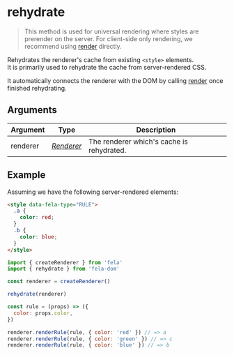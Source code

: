 # rehydrate

> This method is used for universal rendering where styles are prerender on the server. For client-side only rendering, we recommend using [render](render.md) directly.

Rehydrates the renderer's cache from existing `<style>` elements.<br />It is primarily used to rehydrate the cache from server-rendered CSS.

It automatically connects the renderer with the DOM by calling [render](render.md) once finished rehydrating.

## Arguments

| Argument | Type                              | Description                               |
| -------- | --------------------------------- | ----------------------------------------- |
| renderer | [_Renderer_](../fela/Renderer.md) | The renderer which's cache is rehydrated. |

## Example

Assuming we have the following server-rendered elements:

```html
<style data-fela-type="RULE">
  .a {
    color: red;
  }
  .b {
    color: blue;
  }
</style>
```

```javascript
import { createRenderer } from 'fela'
import { rehydrate } from 'fela-dom'

const renderer = createRenderer()

rehydrate(renderer)

const rule = (props) => ({
  color: props.color,
})

renderer.renderRule(rule, { color: 'red' }) // => a
renderer.renderRule(rule, { color: 'green' }) // => c
renderer.renderRule(rule, { color: 'blue' }) // => b
```
